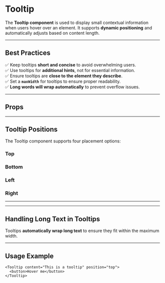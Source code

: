 
<Meta of={TooltipStories} />

# Tooltip

The **Tooltip component** is used to display small contextual information when users hover over an element. It supports **dynamic positioning** and automatically adjusts based on content length.

---

## **Best Practices**
✅ Keep tooltips **short and concise** to avoid overwhelming users.  
✅ Use tooltips for **additional hints**, not for essential information.  
✅ Ensure tooltips are **close to the element they describe**.  
✅ Set a **`maxWidth`** for tooltips to ensure proper readability.  
✅ **Long words will wrap automatically** to prevent overflow issues.  

---

<Primary />

## Props

<Controls />

---

## **Tooltip Positions**
The Tooltip component supports four placement options:

### **Top**
<Story of="Default" />

### **Bottom**
<Story of={TooltipStories.Bottom} />

### **Left**
<Story of={TooltipStories.Left} />

### **Right**
<Story of={TooltipStories.Right} />

---

---

## **Handling Long Text in Tooltips**
Tooltips **automatically wrap long text** to ensure they fit within the maximum width.

<Story of={TooltipStories.CustomWidth} />

---

## **Usage Example**
```tsx
<Tooltip content="This is a tooltip" position="top">
  <button>Hover me</button>
</Tooltip>
